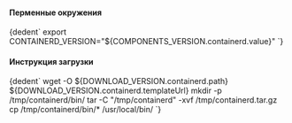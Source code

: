 

<h4>Перменные окружения</h4>
<CodeBlock language="bash">
    {dedent`
        export CONTAINERD_VERSION="${COMPONENTS_VERSION.containerd.value}"
    `}
</CodeBlock>

<h4>Инструкция загрузки</h4>
<CodeBlock language="bash">
    {dedent`
        wget  -O ${DOWNLOAD_VERSION.containerd.path}  ${DOWNLOAD_VERSION.containerd.templateUrl}
        mkdir -p /tmp/containerd/bin/
        tar   -C "/tmp/containerd" -xvf /tmp/containerd.tar.gz
        cp /tmp/containerd/bin/* /usr/local/bin/
    `}
</CodeBlock>
